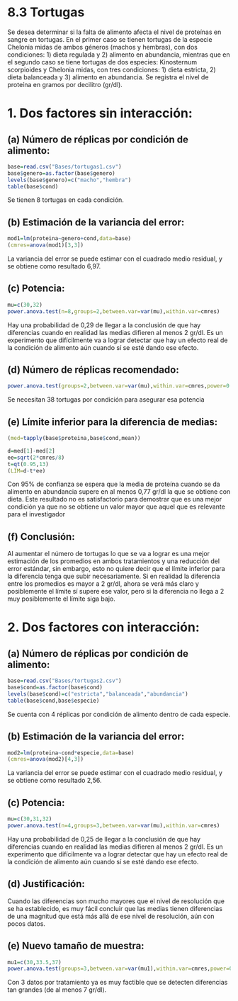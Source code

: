 # 8.3 Tortugas
Se desea determinar si la falta de alimento afecta el nivel de proteínas en sangre en
tortugas. En el primer caso se tienen tortugas de la especie Chelonia midas de ambos
géneros (machos y hembras), con dos condiciones: 1) dieta regulada y 2) alimento
en abundancia, mientras que en el segundo caso se tiene tortugas de dos especies:
Kinosternum scorpioides y Chelonia midas, con tres condiciones: 1) dieta estricta,
2) dieta balanceada y 3) alimento en abundancia. Se registra el nivel de proteína en
gramos por decilitro (gr/dl).

# 1. Dos factores sin interacción:
## (a) Número de réplicas por condición de alimento:
```r
base=read.csv("Bases/tortugas1.csv")
base$genero=as.factor(base$genero)
levels(base$genero)=c("macho","hembra")
table(base$cond)

```

Se tienen 8 tortugas en cada condición.


## (b) Estimación de la variancia del error:
```r
mod1=lm(proteina~genero+cond,data=base)
(cmres=anova(mod1)[3,3])
```
La variancia del error se puede estimar con el cuadrado medio residual, y se
obtiene como resultado 6,97.


## (c) Potencia:
```r
mu=c(30,32)
power.anova.test(n=8,groups=2,between.var=var(mu),within.var=cmres)
```
Hay una probabilidad de 0,29 de llegar a la conclusión de que hay diferencias
cuando en realidad las medias difieren al menos 2 gr/dl. Es un experimento
que difícilmente va a lograr detectar que hay un efecto real de la condición de
alimento aún cuando sí se esté dando ese efecto.

## (d) Número de réplicas recomendado:
```r
power.anova.test(groups=2,between.var=var(mu),within.var=cmres,power=0.9)

```
Se necesitan 38 tortugas por condición para asegurar esa potencia

## (e) Límite inferior para la diferencia de medias:

```r
(med=tapply(base$proteina,base$cond,mean))
```

```r
d=med[1]-med[2]
ee=sqrt(2*cmres/8)
t=qt(0.95,13)
(LIM=d-t*ee)
```

Con 95% de confianza se espera que la media de proteína cuando se da alimento
en abundancia supere en al menos 0,77 gr/dl la que se obtiene con dieta. Este
resultado no es satisfactorio para demostrar que es una mejor condición ya que
no se obtiene un valor mayor que aquel que es relevante para el investigador

## (f) Conclusión:

Al aumentar el número de tortugas lo que se va a lograr es una mejor estimación
de los promedios en ambos tratamientos y una reducción del error estándar, sin
embargo, esto no quiere decir que el límite inferior para la diferencia tenga que
subir necesariamente. Si en realidad la diferencia entre los promedios es mayor
a 2 gr/dl, ahora se verá más claro y posiblemente el límite sí supere ese valor,
pero si la diferencia no llega a 2 muy posiblemente el límite siga bajo.

# 2. Dos factores con interacción:
## (a) Número de réplicas por condición de alimento:
```r
base=read.csv("Bases/tortugas2.csv")
base$cond=as.factor(base$cond)
levels(base$cond)=c("estricta","balanceada","abundancia")
table(base$cond,base$especie)
```
Se cuenta con 4 réplicas por condición de alimento dentro de cada especie.

## (b) Estimación de la variancia del error:
```r
mod2=lm(proteina~cond*especie,data=base)
(cmres=anova(mod2)[4,3])
```
La variancia del error se puede estimar con el cuadrado medio residual, y se
obtiene como resultado 2,56.

## (c) Potencia:
```r
mu=c(30,31,32)
power.anova.test(n=4,groups=3,between.var=var(mu),within.var=cmres)
```
Hay una probabilidad de 0,25 de llegar a la conclusión de que hay diferencias
cuando en realidad las medias difieren al menos 2 gr/dl. Es un experimento
que difícilmente va a lograr detectar que hay un efecto real de la condición de
alimento aún cuando sí se esté dando ese efecto.

## (d) Justificación:
Cuando las diferencias son mucho mayores que el nivel de resolución que se
ha establecido, es muy fácil concluir que las medias tienen diferencias de una
magnitud que está más allá de ese nivel de resolución, aún con pocos datos.

## (e) Nuevo tamaño de muestra:
```r
mu1=c(30,33.5,37)
power.anova.test(groups=3,between.var=var(mu1),within.var=cmres,power=0.95)
```
Con 3 datos por tratamiento ya es muy factible que se detecten diferencias tan
grandes (de al menos 7 gr/dl).


